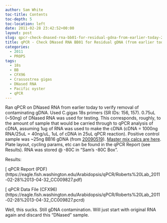 ```yaml
---
author: Sam White
toc-title: Contents
toc-depth: 5
toc-location: left
date: 2011-02-28 23:42:52+00:00
layout: post
slug: qpcr-check-dnased-rna-bb01-for-residual-gdna-from-earlier-today-2
title: qPCR - Check DNased RNA BB01 for Residual gDNA (from earlier today)
categories:
  - 2011
  - PROPS
tags:
  - 18s
  - BB
  - CFX96
  - Crassostrea gigas
  - DNased RNA
  - Pacific oyster
  - qPCR
---
```


Ran qPCR on DNased RNA from earlier today to verify removal of contaminating gDNA. Used C.gigas 18s primers (SR IDs: 156, 157). 0.75uL (~50ng) of DNased RNA was used for testing. This corresponds, roughly, to the amount of sample that would be carried through to qPCR analysis of cDNA, assuming 1ug of RNA was used to make the cDNA (cDNA = 1000ng RNA/25uL = 40ng/uL, 1uL of cDNA in 25uL qPCR reaction). Positive control sample was ~25ng BB16 gDNA (from [20090519](/Sam%27s+Working+Notebook+May-June+2010#sjw20090519)). [Master mix calcs are here](https://eagle.fish.washington.edu/Arabidopsis/Notebook%20Workup%20Files/20110228-01.jpg). Plate layout, cycling params, etc can be found in the qPCR Report (see Results). RNA was stored @ -80C in "Sam's -80C Box".

Results:

[ qPCR Report (PDF)(https://eagle.fish.washington.edu/Arabidopsis/qPCR/Roberts%20Lab_2011-02-28%2013-04-32_CC009827.pdf)

[ qPCR Data File (CFX96)(https://eagle.fish.washington.edu/Arabidopsis/qPCR/Roberts%20Lab_2011-02-28%2013-04-32_CC009827.pcrd)

Well, this sucks. Still gDNA contamination. Will just start with original RNA again and discard this "DNased" sample.

